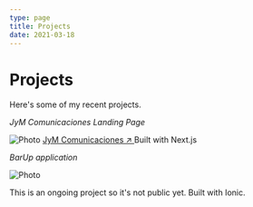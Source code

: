 ```yaml
---
type: page
title: Projects
date: 2021-03-18
---
```


# Projects

Here's some of my recent projects.

_JyM Comunicaciones Landing Page_


<Image
  src="/images/jym.png"
  alt="Photo"
  width={1125}
  height={750}
  priority
  className="next-image"
/>
[JyM Comunicaciones ↗ ](https://jym.vercel.app/) Built with Next.js

_BarUp application_

<Image
  src="/images/barup.png"
  alt="Photo"
  width={1125}
  height={750}
  priority
  className="next-image"
/>

This is an ongoing project so it's not public yet. Built with Ionic.
